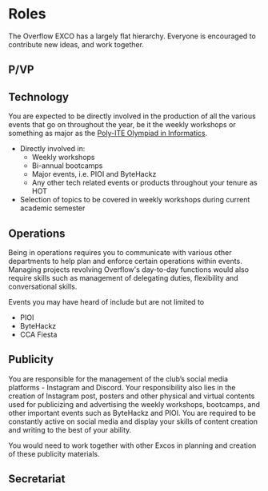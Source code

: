 # Roles

The Overflow EXCO has a largely flat hierarchy. Everyone is encouraged to contribute new ideas, and work together.


<TOCInline toc={toc} />

## P/VP


## Technology

You are expected to be directly involved in the production of all the various events that go on throughout the year, be it the weekly workshops or something as major as the [Poly-ITE Olympiad in Informatics](/events/pioi).

- Directly involved in:
  - Weekly workshops
  - Bi-annual bootcamps
  - Major events, i.e. PIOI and ByteHackz
  - Any other tech related events or products throughout your tenure as HOT
- Selection of topics to be covered in weekly workshops during current academic semester

## Operations
Being in operations requires you to communicate with various other departments to help plan and enforce certain operations within events. Managing projects revolving Overflow's day-to-day functions would also require skills such as management of delegating duties, flexibility and conversational skills.

Events you may have heard of include but are not limited to
- PIOI
- ByteHackz
- CCA Fiesta

## Publicity

You are responsible for the management of the club’s social media platforms - Instagram and Discord. Your responsibility also lies in the creation of Instagram post, posters and other physical and virtual contents used for publicizing and advertising the weekly workshops, bootcamps, and other important events such as ByteHackz and PIOI. You are required to be constantly active on social media and display your skills of content creation and writing to the best of your ability. 

You would need to work together with other Excos in planning and creation of these publicity materials.  

## Secretariat
